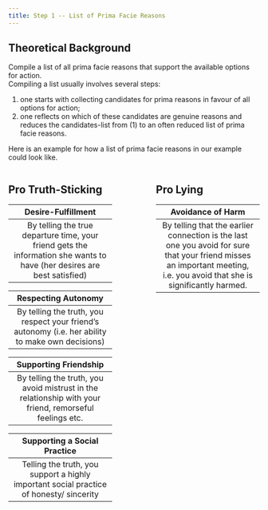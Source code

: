 ```yaml
---
title: Step 1 -- List of Prima Facie Reasons
---
```


::: {.callout-warning icon="false" collapse="true"}
# Theoretical Background
Compile a list of all prima facie reasons that support the available options for action. </br>
Compiling a list usually involves several steps: 

1. one starts with collecting candidates for prima reasons in favour of all options for action;
2. one reflects on which of these candidates are genuine reasons and reduces the candidates-list from (1) to an often reduced list of prima facie reasons. 
:::

Here is an example for how a list of prima facie reasons in our example could look like. 

::: {.columns}

::: {.column width="45%"}
::: {.callout-note icon="false" collapse="false"}
## Pro Truth-Sticking
| **Desire-Fulfillment**| 
|:----:|
|By telling the true departure time, your friend gets the information she wants to have (her desires are best satisfied)|

| **Respecting Autonomy**| 
|:----:|
|By telling the truth, you respect your friend's autonomy (i.e. her ability to make own decisions)|

| **Supporting Friendship**| 
|:----:|
|By telling the truth, you avoid mistrust in the relationship with your friend, remorseful feelings etc.|

| **Supporting a Social Practice**| 
|:----:|
|Telling the truth, you support a highly important social practice of honesty/ sincerity |

:::
:::

::: {.column width="10%"}
:::

::: {.column width="45%"}
::: {.callout-note icon="false" collapse="false"}
## Pro Lying
| **Avoidance of Harm**| 
|:----:|
|By telling that the earlier connection is the last one you avoid for sure that your friend misses an important meeting, i.e. you avoid that she is significantly harmed. |
:::
:::

::: 
